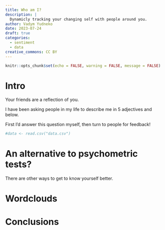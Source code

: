 ```yaml
---
title: Who am I?
description: |
  Dynamicly tracking your changing self with people around you.
author: Vadym Yudneko
date: 2023-07-24
draft: true
categories:
  - sentiment
  - data
creative_commons: CC BY
---
```


```r
knitr::opts_chunk$set(echo = FALSE, warning = FALSE, message = FALSE)
```

# Intro

Your friends are a reflection of you.

I have been asking people in my life to describe me in 5 adjectives and below.

First I'd answer this question myself, then turn to people for feedback!

```r
#data <- read.csv("data.csv")
```

# An alternative to psychometric tests?

There are other ways to get to know yourself better.

# Wordclouds

# Conclusions
